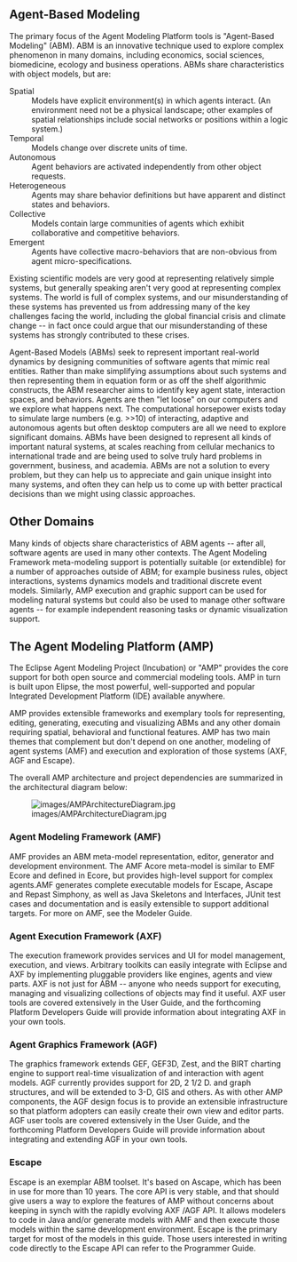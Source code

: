 ==Agent-Based Modeling==

The primary focus of the Agent Modeling Platform tools is "Agent-Based Modeling" (ABM). ABM is an innovative technique used to explore complex phenomenon in many domains, including economics, social sciences, biomedicine, ecology and business operations. ABMs share characteristics with object models, but are:

;Spatial
: Models have explicit environment(s) in which agents interact. (An environment need not be a physical landscape; other examples of spatial relationships include social networks or positions within a logic system.)
;Temporal
: Models change over discrete units of time.
;Autonomous
: Agent behaviors are activated independently from other object requests.
;Heterogeneous
: Agents may share behavior definitions but have apparent and distinct states and behaviors.
;Collective
: Models contain large communities of agents which exhibit collaborative and competitive behaviors.
;Emergent
: Agents have collective macro-behaviors that are non-obvious from agent micro-specifications.

Existing scientific models are very good at representing relatively simple systems, but generally speaking aren't very good at representing complex systems. The world is full of complex systems, and our misunderstanding of these systems has prevented us from addressing many of the key challenges facing the world, including the global financial crisis and climate change -- in fact once could argue that our misunderstanding of these systems has strongly contributed to these crises.

Agent-Based Models (ABMs) seek to represent important real-world dynamics by designing communities of software agents that mimic real entities. Rather than make simplifying assumptions about such systems and then representing them in equation form or as off the shelf algorithmic constructs, the ABM researcher aims to identify key agent state, interaction spaces, and behaviors. Agents are then "let loose" on our computers and we explore what happens next. The computational horsepower exists today to simulate large numbers (e.g. >>10) of interacting, adaptive and autonomous agents but often desktop computers are all we need to explore significant domains. ABMs have been designed to represent all kinds of important natural systems, at scales reaching from cellular mechanics to international trade and are being used to solve truly hard problems in government, business, and academia. ABMs are not a solution to every problem, but they can help us to appreciate and gain unique insight into many systems, and often they can help us to come up with better practical decisions than we might using classic approaches.

==Other Domains==

Many kinds of objects share characteristics of ABM agents -- after all, software agents are used in many other contexts. The Agent Modeling Framework meta-modeling support is potentially suitable (or extendible) for a number of approaches outside of ABM; for example business rules, object interactions, systems dynamics models and traditional discrete event models. Similarly, AMP execution and graphic support can be used for modeling natural systems but could also be used to manage other software agents -- for example independent reasoning tasks or dynamic visualization support.

==The Agent Modeling Platform (AMP)==

The Eclipse Agent Modeling Project (Incubation) or "AMP" provides the core support for both open source and commercial modeling tools. AMP in turn is built upon Elipse, the most powerful, well-supported and popular Integrated Development Platform (IDE) available anywhere.

AMP provides extensible frameworks and exemplary tools for representing, editing, generating, executing and visualizing ABMs and any other domain requiring spatial, behavioral and functional features. AMP has two main themes that complement but don't depend on one another, modeling of agent systems (AMF) and execution and exploration of those systems (AXF, AGF and Escape).

The overall AMP architecture and project dependencies are summarized in the architectural diagram below:

[[Image:images/AMPArchitectureDiagram.jpg]]

===Agent Modeling Framework (AMF)===

AMF provides an ABM meta-model representation, editor, generator and development environment. The AMF Acore meta-model is similar to EMF Ecore and defined in Ecore, but provides high-level support for complex agents.AMF generates complete executable models for Escape, Ascape and Repast Simphony, as well as Java Skeletons and Interfaces, JUnit test cases and documentation and is easily extensible to support additional targets. For more on AMF, see the Modeler Guide.

===Agent Execution Framework (AXF)===
The execution framework provides services and UI for model management, execution, and views. Arbitrary toolkits can easily integrate with Eclipse and AXF by implementing pluggable providers like engines, agents and view parts. AXF is not just for ABM -- anyone who needs support for executing, managing and visualizing collections of objects may find it useful. AXF user tools are covered extensively in the User Guide, and the forthcoming Platform Developers Guide will provide information about integrating AXF in your own tools.

===Agent Graphics Framework (AGF)===

The graphics framework extends GEF, GEF3D, Zest, and the BIRT charting engine to support real-time visualization of and interaction with agent models. AGF currently provides support for 2D, 2 1/2 D. and graph structures, and will be extended to 3-D, GIS and others. As with other AMP components, the AGF design focus is to provide an extensible infrastructure so that platform adopters can easily create their own view and editor parts. AGF user tools are covered extensively in the User Guide, and the forthcoming Platform Developers Guide will provide information about integrating and extending AGF in your own tools.

===Escape===

Escape is an exemplar ABM toolset. It's based on Ascape, which has been in use for more than 10 years. The core API is very stable, and that should give users a way to explore the features of AMP without concerns about keeping in synch with the rapidly evolving AXF /AGF API. It allows modelers to code in Java and/or generate models with AMF and then execute those models within the same development environment. Escape is the primary target for most of the models in this guide. Those users interested in writing code directly to the Escape API can refer to the Programmer Guide.
